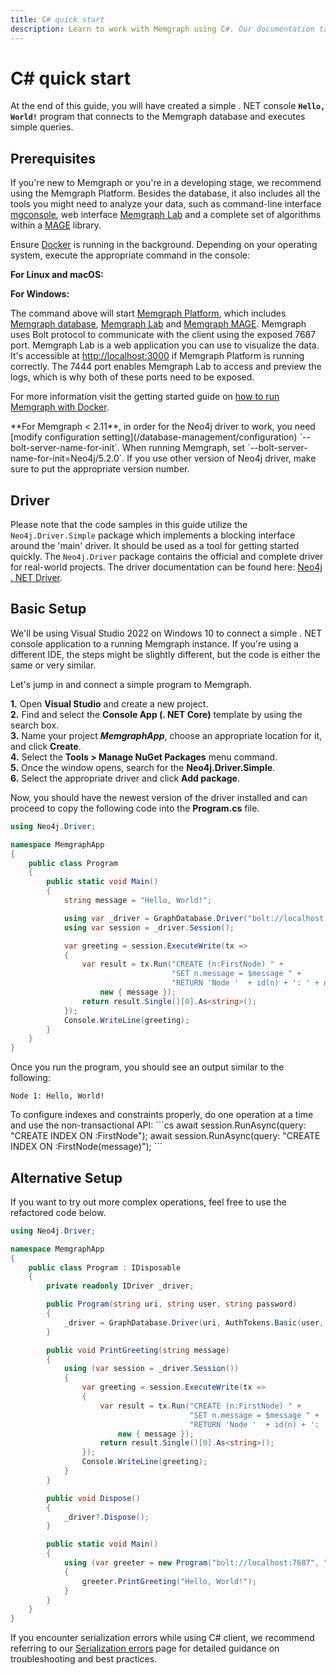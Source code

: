 ```yaml
---
title: C# quick start
description: Learn to work with Memgraph using C#. Our documentation takes you through each step in detail to deliver exceptional graph solutions.
---
```



# C# quick start

At the end of this guide, you will have created a simple . NET console **`Hello,
World!`** program that connects to the Memgraph database and executes simple
queries.

## Prerequisites

If you're new to Memgraph or you're in a developing stage, we
recommend using the Memgraph Platform. Besides the database, it also
includes all the tools you might need to analyze your data, such as command-line
interface [mgconsole](/getting-started/cli), web interface [Memgraph
Lab](/data-visualization) and a complete set of algorithms within a
[MAGE](/advanced-algorithms) library.

Ensure [Docker](https://docs.docker.com/engine/install/) is running in the
background. Depending on your operating system, execute the appropriate command
in the console:

**For Linux and macOS:**

<CodeSnippet code="curl https://install.memgraph.com | sh" page="client-libraries/csharp" os="linux/macOS"/>

**For Windows:**

<CodeSnippet code="iwr https://windows.memgraph.com | iex" page="client-libraries/csharp" os="windows"/>

The command above will start [Memgraph
Platform](/getting-started/install-memgraph/docker#install-memgraph-platform),
which includes [Memgraph
database](/getting-started/install-memgraph/docker#other-available-docker-images),
[Memgraph Lab](/data-visualization#quick-start) and [Memgraph
MAGE](/advanced-algorithms#quick-start). Memgraph uses Bolt protocol to
communicate with the client using the exposed 7687 port. Memgraph Lab is a web
application you can use to visualize the data. It's accessible at
[http://localhost:3000](http://localhost:3000) if Memgraph Platform is running
correctly. The 7444 port enables Memgraph Lab to access and preview the logs,
which is why both of these ports need to be exposed. 

For more information visit the getting started guide on [how to run Memgraph
with Docker](/getting-started/install-memgraph/docker).

<Callout type="warning">
**For Memgraph < 2.11**, in order for the Neo4j driver to work, you need [modify configuration
setting](/database-management/configuration)
`--bolt-server-name-for-init`. When running Memgraph, set
`--bolt-server-name-for-init=Neo4j/5.2.0`. If you use other version of Neo4j
driver, make sure to put the appropriate version number.
</Callout>

## Driver

Please note that the code samples in this guide utilize the
`Neo4j.Driver.Simple` package which implements a blocking interface around the
'main' driver. It should be used as a tool for getting started quickly. The
`Neo4j.Driver` package contains the official and complete driver for real-world
projects. The driver documentation can be found here: [Neo4j . NET
Driver](https://github.com/neo4j/neo4j-dotnet-driver).

## Basic Setup

We'll be using Visual Studio 2022 on Windows 10 to connect a simple . NET
console application to a running Memgraph instance. If you're using a different
IDE, the steps might be slightly different, but the code is either the same or
very similar.<br />

Let's jump in and connect a simple program to Memgraph.

**1.** Open **Visual Studio** and create a new project.<br /> **2.** Find and
select the **Console App (. NET Core)** template by using the search box.<br />
**3.** Name your project **_MemgraphApp_**, choose an appropriate location for
it, and click **Create**.<br /> **4.** Select the **Tools > Manage NuGet
Packages** menu command.<br /> **5.** Once the window opens, search for the
**Neo4j.Driver.Simple**.<br /> **6.** Select the appropriate driver and click **Add
package**.

Now, you should have the newest version of the driver installed and can proceed
to copy the following code into the **Program.cs** file.

```csharp
using Neo4j.Driver;

namespace MemgraphApp
{
    public class Program
    {
        public static void Main()
        {
            string message = "Hello, World!";

            using var _driver = GraphDatabase.Driver("bolt://localhost:7687", AuthTokens.None);
            using var session = _driver.Session();

            var greeting = session.ExecuteWrite(tx =>
            {
                var result = tx.Run("CREATE (n:FirstNode) " +
                                    "SET n.message = $message " +
                                    "RETURN 'Node '  + id(n) + ': ' + n.message",
                    new { message });
                return result.Single()[0].As<string>();
            });
            Console.WriteLine(greeting);
        }
    }
}
```

Once you run the program, you should see an output similar to the following:

```
Node 1: Hello, World!
```

<Callout type="warning">
  To configure indexes and constraints properly, do one operation at a time and
  use the non-transactional API: ```cs await session.RunAsync(query: "CREATE
  INDEX ON :FirstNode"); await session.RunAsync(query: "CREATE INDEX ON
  :FirstNode(message)"); ```
</Callout>

## Alternative Setup

If you want to try out more complex operations, feel free to use the refactored
code below.

```csharp
using Neo4j.Driver;

namespace MemgraphApp
{
    public class Program : IDisposable
    {
        private readonly IDriver _driver;

        public Program(string uri, string user, string password)
        {
            _driver = GraphDatabase.Driver(uri, AuthTokens.Basic(user, password));
        }

        public void PrintGreeting(string message)
        {
            using (var session = _driver.Session())
            {
                var greeting = session.ExecuteWrite(tx =>
                {
                    var result = tx.Run("CREATE (n:FirstNode) " +
                                        "SET n.message = $message " +
                                        "RETURN 'Node '  + id(n) + ': ' + n.message",
                        new { message });
                    return result.Single()[0].As<string>();
                });
                Console.WriteLine(greeting);
            }
        }

        public void Dispose()
        {
            _driver?.Dispose();
        }

        public static void Main()
        {
            using (var greeter = new Program("bolt://localhost:7687", "", ""))
            {
                greeter.PrintGreeting("Hello, World!");
            }
        }
    }
}
```

<Callout type="info">

If you encounter serialization errors while using C# client, we recommend
referring to our [Serialization errors](/help-center/errors/serialization) page
for detailed guidance on troubleshooting and best practices. 

</Callout>
